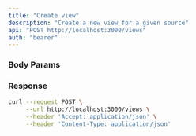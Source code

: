 ```yaml
---
title: "Create view"
description: "Create a new view for a given source"
api: "POST http://localhost:3000/views"
auth: "bearer"
---
```


### Body Params

<Param body="sourceId" type="number" required></Param>

<Param body="tableName" type="string" required></Param>

<Param body="columns" type="array of objects"></Param>

### Response

<ResponseField name="content" type="array of objects">
<Expandable title="object properties">

<ResponseField name="id" type="number"></ResponseField>

<ResponseField name="sourceId" type="number"></ResponseField>

<ResponseField name="tableName" type="string"></ResponseField>

<ResponseField name="columns" type="array of objects">
<Expandable title="columns properties">

<ResponseField name="id" type="number"></ResponseField>

<ResponseField name="name" type="string"></ResponseField>

<ResponseField name="dataType" type="string"></ResponseField>
</Expandable>
</ResponseField>
</Expandable>
</ResponseField>

<RequestExample>

```bash Example Request
curl --request POST \
     --url http://localhost:3000/views \
     --header 'Accept: application/json' \
     --header 'Content-Type: application/json'
```

</RequestExample>

